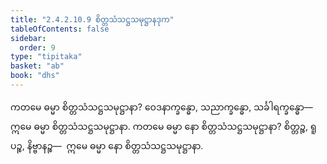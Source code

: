 ```yaml
---
title: "2.4.2.10.9 စိတ္တသံသဋ္ဌသမုဋ္ဌာနဒုက"
tableOfContents: false
sidebar:
  order: 9
type: "tipitaka"
basket: "ab"
book: "dhs"
---
```



<DynamicBreadcrumb />

<Division number="1541" book="dhs" e="ch" v="29" p="288">

<Paragraph number="2252" book="dhs">
ကတမေ ဓမ္မာ စိတ္တသံသဋ္ဌသမုဋ္ဌာနာ? ဝေဒနာက္ခန္ဓော, သညာက္ခန္ဓော, သင်္ခါရက္ခန္ဓော—  ဣမေ ဓမ္မာ စိတ္တသံသဋ္ဌသမုဋ္ဌာနာ.
</Paragraph>

</Division>
<Division number="1542" book="dhs" e="ch" v="29" p="288">

<Paragraph number="2253" book="dhs">
ကတမေ ဓမ္မာ နော စိတ္တသံသဋ္ဌသမုဋ္ဌာနာ? စိတ္တဉ္စ, ရူပဉ္စ, နိဗ္ဗာနဉ္စ—  ဣမေ ဓမ္မာ နော စိတ္တသံသဋ္ဌသမုဋ္ဌာနာ.
</Paragraph>
</Division>